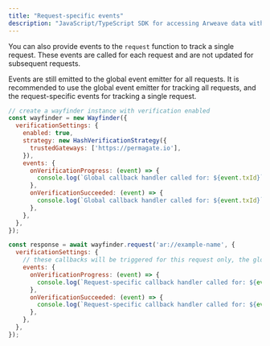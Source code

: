 ```yaml
---
title: "Request-specific events"
description: "JavaScript/TypeScript SDK for accessing Arweave data with built-in verification and gateway routing"
---
```


You can also provide events to the `request` function to track a single request. These events are called for each request and are not updated for subsequent requests.

<Callout type="info">
Events are still emitted to the global event emitter for all requests. It is recommended to use the global event emitter for tracking all requests, and the request-specific events for tracking a single request.
</Callout>

```javascript
// create a wayfinder instance with verification enabled
const wayfinder = new Wayfinder({
  verificationSettings: {
    enabled: true,
    strategy: new HashVerificationStrategy({
      trustedGateways: ['https://permagate.io'],
    }),
    events: {
      onVerificationProgress: (event) => {
        console.log(`Global callback handler called for: ${event.txId}`);
      },
      onVerificationSucceeded: (event) => {
        console.log(`Global callback handler called for: ${event.txId}`);
      },
    },
  },
});

const response = await wayfinder.request('ar://example-name', {
  verificationSettings: {
    // these callbacks will be triggered for this request only, the global callback handlers are still called
    events: {
      onVerificationProgress: (event) => {
        console.log(`Request-specific callback handler called for: ${event.txId}`);
      },
      onVerificationSucceeded: (event) => {
        console.log(`Request-specific callback handler called for: ${event.txId}`);
      },
    },
  },
});
```